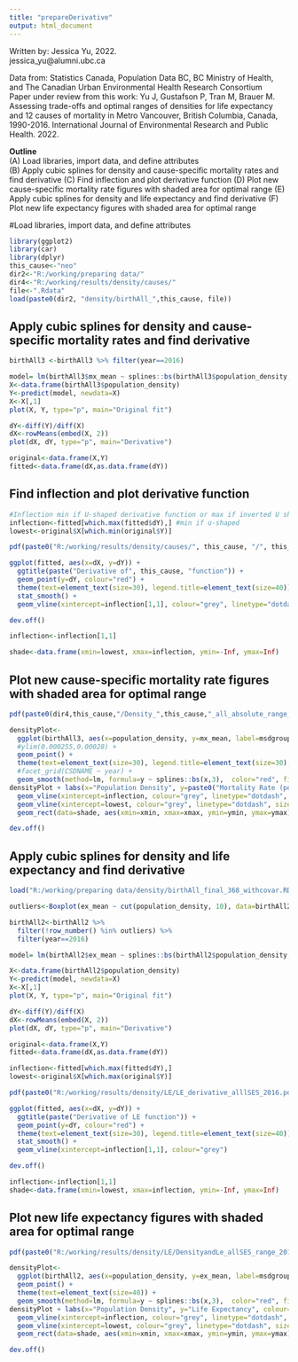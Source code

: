 ```yaml
---
title: "prepareDerivative"
output: html_document
---
```


   Written by: Jessica Yu, 2022.                                                                         
               jessica_yu@alumni.ubc.ca                                                                               
                                                                                             
   Data from: Statistics Canada, Population Data BC, BC Ministry of Health, and The Canadian Urban Environmental Health Research Consortium    
   Paper under review from this work: 
   Yu J, Gustafson P, Tran M, Brauer M. Assessing trade-offs and optimal ranges of densities for life expectancy and 12 causes of mortality in Metro Vancouver, British Columbia, Canada, 1990-2016. International Journal of Environmental Research and Public Health. 2022.                                          
                                                                                                         
   **Outline**                                                                                               
             (A) Load libraries, import data, and define attributes                                                  
             (B) Apply cubic splines for density and cause-specific mortality rates and find derivative
             (C) Find inflection and plot derivative function
             (D) Plot new cause-specific mortality rate figures with shaded area for optimal range
             (E) Apply cubic splines for density and life expectancy and find derivative
             (F) Plot new life expectancy figures with shaded area for optimal range
             

#Load libraries, import data, and define attributes 

```r
library(ggplot2)
library(car)
library(dplyr)
this_cause<-"neo"
dir2<-"R:/working/preparing data/"
dir4<-"R:/working/results/density/causes/"
file<-".Rdata"
load(paste0(dir2, "density/birthAll_",this_cause, file))
```


## Apply cubic splines for density and cause-specific mortality rates and find derivative

```r

birthAll3 <-birthAll3 %>% filter(year==2016)

model= lm(birthAll3$mx_mean ~ splines::bs(birthAll3$population_density,3))
X<-data.frame(birthAll3$population_density)
Y<-predict(model, newdata=X)
X<-X[,1]
plot(X, Y, type="p", main="Original fit")

dY<-diff(Y)/diff(X)
dX<-rowMeans(embed(X, 2))
plot(dX, dY, type="p", main="Derivative")

original<-data.frame(X,Y)
fitted<-data.frame(dX,as.data.frame(dY))


```

## Find inflection and plot derivative function

```r
#Inflection min if U-shaped derivative function or max if inverted U shape
inflection<-fitted[which.max(fitted$dY),] #min if u-shaped
lowest<-original$X[which.min(original$Y)]

pdf(paste0("R:/working/results/density/causes/", this_cause, "/", this_cause, "_derivative.pdf"), width=12, height=12)

ggplot(fitted, aes(x=dX, y=dY)) +
  ggtitle(paste("Derivative of", this_cause, "function")) +
  geom_point(y=dY, colour="red") + 
  theme(text=element_text(size=30), legend.title=element_text(size=40)) +
  stat_smooth() +
  geom_vline(xintercept=inflection[1,1], colour="grey", linetype="dotdash", size=1.5)  

dev.off()

inflection<-inflection[1,1]

shade<-data.frame(xmin=lowest, xmax=inflection, ymin=-Inf, ymax=Inf)
```


## Plot new cause-specific mortality rate figures with shaded area for optimal range

```r
pdf(paste0(dir4,this_cause,"/Density_",this_cause,"_all_absolute_range_2016.pdf"), width=12, height=12)

densityPlot<- 
  ggplot(birthAll3, aes(x=population_density, y=mx_mean, label=msdgroup, color=msdgroup)) +
  #ylim(0.000255,0.00028) +
  geom_point() +
  theme(text=element_text(size=30), legend.title=element_text(size=30), legend.text = element_text(size=30)) +
  #facet_grid(CSDNAME ~ year) +
  geom_smooth(method=lm, formula=y ~ splines::bs(x,3),  color="red", fill="#69b3a2", se=TRUE) 
densityPlot + labs(x="Population Density", y=paste0("Mortality Rate (per 100,000)"), colour="SES", title=paste0(this_cause),  cex.main=2, cex.sub=1.5, cex.sub=1.25) +
  geom_vline(xintercept=inflection, colour="grey", linetype="dotdash", size=1.5) +
  geom_vline(xintercept=lowest, colour="grey", linetype="dotdash", size=1.5) +
  geom_rect(data=shade, aes(xmin=xmin, xmax=xmax, ymin=ymin, ymax=ymax), fill="yellow", alpha=0.1, inherit.aes=FALSE)

dev.off()
```


## Apply cubic splines for density and life expectancy and find derivative

```r

load("R:/working/preparing data/density/birthAll_final_368_withcovar.RDATA")

outliers<-Boxplot(ex_mean ~ cut(population_density, 10), data=birthAll2, main="Outliers of Population Density and LE for All Years", cex.axis=0.5, id.method="expdiff_percentage")

birthAll2<-birthAll2 %>%
  filter(!row_number() %in% outliers) %>%
  filter(year==2016)

model= lm(birthAll2$ex_mean ~ splines::bs(birthAll2$population_density,3))

X<-data.frame(birthAll2$population_density)
Y<-predict(model, newdata=X)
X<-X[,1]
plot(X, Y, type="p", main="Original fit")

dY<-diff(Y)/diff(X)
dX<-rowMeans(embed(X, 2))
plot(dX, dY, type="p", main="Derivative")

original<-data.frame(X,Y)
fitted<-data.frame(dX,as.data.frame(dY))

inflection<-fitted[which.max(fitted$dY),]
lowest<-original$X[which.max(original$Y)]

pdf(paste0("R:/working/results/density/LE/LE_derivative_alllSES_2016.pdf"), width=12, height=12)

ggplot(fitted, aes(x=dX, y=dY)) +
  ggtitle(paste("Derivative of LE function")) +
  geom_point(y=dY, colour="red") +
  theme(text=element_text(size=30), legend.title=element_text(size=40)) + 
  stat_smooth() +
  geom_vline(xintercept=inflection[1,1], colour="grey")  

dev.off()

inflection<-inflection[1,1]
shade<-data.frame(xmin=lowest, xmax=inflection, ymin=-Inf, ymax=Inf)

```

##  Plot new life expectancy figures with shaded area for optimal range

```r
pdf(paste0("R:/working/results/density/LE/DensityandLe_allSES_range_2016.pdf"), width=12, height=12)

densityPlot<- 
  ggplot(birthAll2, aes(x=population_density, y=ex_mean, label=msdgroup, color=msdgroup)) +
  geom_point() +
  theme(text=element_text(size=40)) +
  geom_smooth(method=lm, formula=y ~ splines::bs(x,3),  color="red", fill="#69b3a2", se=TRUE) 
densityPlot + labs(x="Population Density", y="Life Expectancy", colour="SES", title="Population Density and Life Expectancy", cex.main=2, cex.sub=1.5, cex.sub=1.25)+
  geom_vline(xintercept=inflection, colour="grey", linetype="dotdash", size=1.5) +
  geom_vline(xintercept=lowest, colour="grey", linetype="dotdash", size=1.5) +
  geom_rect(data=shade, aes(xmin=xmin, xmax=xmax, ymin=ymin, ymax=ymax), fill="yellow", alpha=0.1, inherit.aes=FALSE)

dev.off()
```



